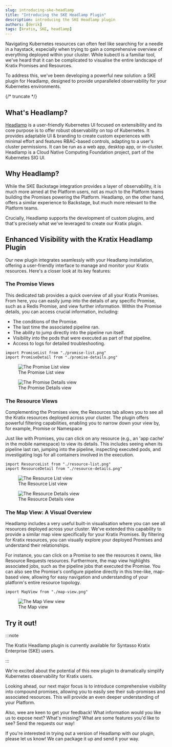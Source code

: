 ```yaml
---
slug: introducing-ske-headlamp
title: "Introducing the SKE Headlamp Plugin"
description: introducing the SKE Headlamp plugin
authors: [derik]
tags: [kratix, SKE, headlamp]
---
```


Navigating Kubernetes resources can often feel like searching for a needle in a
haystack, especially when trying to gain a comprehensive overview of everything
deployed within your cluster. While kubectl is a familiar tool, we've heard that
it can be complicated to visualise the entire landscape of Kratix Promises and
Resources.

To address this, we've been developing a powerful new solution: a SKE plugin
for Headlamp, designed to provide unparalleled observability for your Kubernetes
environments.

{/* truncate */}

## What's Headlamp?

[Headlamp](https://headlamp.dev/) is a user-friendly Kubernetes UI focused on
extensibility and its core purpose is to offer robust observability on top of
Kubernetes. It provides adaptable UI & branding to create custom
experiences with minimal effort and features RBAC-based controls, adapting to a
user's cluster permissions. It can be run as a web app, desktop app, or
in-cluster. Headlamp is a Cloud Native Computing Foundation project, part of the
Kubernetes SIG UI.

## Why Headlamp?

While the SKE Backstage integration provides a layer of observability, it is
much more aimed at the Platform users, not as much to the Platform teams
building the Promises powering the Platform. Headlamp, on the other hand, offers
a similar experience to Backstage, but much more relevant to the Platform teams.

Crucially, Headlamp supports the development of custom plugins, and that's
precisely what we've leveraged to create our Kratix plugin.

## Enhanced Visibility with the Kratix Headlamp Plugin

Our new plugin integrates seamlessly with your Headlamp installation, offering a
user-friendly interface to manage and monitor your Kratix resources. Here's a
closer look at its key features:

### The Promise Views

This dedicated tab provides a quick overview of all your Kratix Promises. From
here, you can easily jump into the details of any specific Promise, such as a
Redis Promise, and view further information. Within the Promise details, you can
access crucial information, including:

* The conditions of the Promise.
* The last time the associated pipeline ran.
* The ability to jump directly into the pipeline run itself.
* Visibility into the pods that were executed as part of that pipeline.
* Access to logs for detailed troubleshooting.

```mdx-code-block
import PromiseList from "./promise-list.png"
import PromiseDetail from "./promise-details.png"
```

<figure className="diagram">
  <img className="large" src={PromiseList} alt="The Promise List view" />

  <figcaption>The Promise List view</figcaption>
</figure>

<figure className="diagram">
  <img className="large" src={PromiseDetail} alt="The Promise Details view" />

  <figcaption>The Promise Details view</figcaption>
</figure>


### The Resource Views

Complementing the Promises view, the Resources tab allows you to see all the
Kratix resources deployed across your cluster. The plugin offers powerful
filtering capabilities, enabling you to narrow down your view by, for example,
Promise or Namespace

Just like with Promises, you can click on any resource (e.g., an 'app cache' in
the mobile namespace) to view its details. This includes seeing when its
pipeline last ran, jumping into the pipeline, inspecting executed pods, and
investigating logs for all containers involved in the execution.

```mdx-code-block
import ResourceList from "./resource-list.png"
import ResourceDetail from "./resource-details.png"
```

<figure className="diagram">
  <img className="large" src={ResourceList} alt="The Resource List view" />

  <figcaption>The Resource List view</figcaption>
</figure>

<figure className="diagram">
  <img className="large" src={ResourceDetail} alt="The Resource Details view" />

  <figcaption>The Resource Details view</figcaption>
</figure>


### The Map View: A Visual Overview

Headlamp includes a very useful built-in visualisation where you can see all
resources deployed across your cluster. We've extended this capability to
provide a similar map view specifically for your Kratix Promises. By filtering
for Kratix resources, you can visually explore your deployed Promises and
understand their relationships.

For instance, you can click on a Promise to see the resources it owns, like
Resource Requests resources. Furthermore, the map view highlights associated
jobs, such as the pipeline jobs that executed the Promise. You can also see the
Promise's configure pipeline directly in this tree-like, map-based view,
allowing for easy navigation and understanding of your platform's entire
resource topology.

```mdx-code-block
import MapView from "./map-view.png"
```

<figure className="diagram">
  <img className="large" src={MapView} alt="The Map View view" />

  <figcaption>The Map view</figcaption>
</figure>



## Try it out!

:::note

The Kratix Headlamp plugin is currently available for Syntasso Kratix Enterprise
(SKE) users.

:::

We're excited about the potential of this new plugin to dramatically simplify
Kubernetes observability for Kratix users. 

Looking ahead, our next major focus is to introduce comprehensive visibility
into compound promises, allowing you to easily see their sub-promises and
associated resources. This will provide an even deeper understanding of your
Platform.

Also, wee are keen to get your feedback! What information would you like us to
expose next? What's missing? What are some features you'd like to see? Send the
requests our way!

If you're interested in trying out a version of Headlamp with our plugin, please
let us know! We can package it up and send it your way.